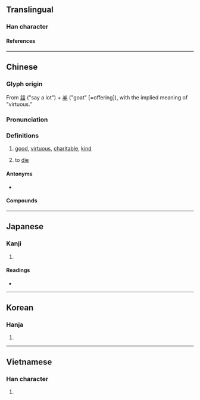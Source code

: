 {{character info/new}}
{{also|譱}}
==Translingual==

===Han character===
{{Han char|rn=30|rad=口|as=09|sn=12|four=80605|canj=TGTR,TTR|ids=⿻羊⿱䒑口,⿳𦍌䒑口}}

====References====
{{Han ref|kx=0197.180|dkj=03904|dj=0418.380|hdz=10660.020|uh=5584}}

----

==Chinese==
{{zh-forms|alt=譱}}

===Glyph origin===
{{Han etym}}
From [[誩]] ("say a lot") + [[羊]] ("goat" [=offering]), with the implied meaning of "virtuous." {{rfv-etymology|zh}}

===Pronunciation===
{{zh-pron
|m=shàn
|c=sin6
|c-t=sen5,sen5-4
|c-t_note=sen5-4 - “to die”
|h=pfs=san
|mn=siān
|mn-t=siêng6/siang6
|mn-t_note=siêng6 - Chaozhou
|w=3zoe
|mc=y
|oc=y
|ma=y
|cat=a,c:v
}}

===Definitions===
{{zh-hanzi}}

# [[good]], [[virtuous]], [[charitable]], [[kind]]
# {{lb|zh|Taishanese|euphemism}} to [[die]]
#: {{zh-x|去善|tr=hui1 '''sen5-4'''|go to hell|C-T}}

====Antonyms====
* {{zh-l|惡}}

====Compounds====
{{zh-der|善自為謀|善與人交|公善|勸善戒惡|多錢善賈|平善|善門難開|善歲|善果|善後|善士|善頌善禱|善堂|妙善|多謀善斷|善解人意|善事|善書|巧言善色|好善樂施|善哉|勸善規過|兼善天下|善戰|兼善|循循善誘|十善|善舉|善心人士|偽善|善根|善始令終|善善從長|來者不善|善善惡惡|勸善|善緣|慈眉善目|慈善家|慈善事業|慈善|好善惡惡|善政|善罷甘休|乏善可陳|恂恂善誘|性善說|心善|從善若流|履中行善|不善|和善|三善道|善賈而沽|善敗|妥善|伐善|善導|善人|勸善懲惡|妙善公主|廣行善事|善才童子|善財難捨|嘉言善行|友善|善棍|善報|善變|寸善片長|從善如流|宿善|完善|守死善道|善氣迎人|善終|嫉惡好善|善待|好謀善斷|好施樂善|好善嫉惡|多多益善|善類|善罷干休|善本|善化|善良|彰善癉惡|善財|善用|善刀而藏|慈善機構|善賈|善知識|善柔|善才|善感|善意|善始善終|善價|善巧便佞|向善|多財善賈|善馬熟人|善心|善於|勸善黜惡|廣結善緣|善男信女|善行|多愁善感|伏善|不得善終|推賢舉善|改過遷善|樂善不倦|懲惡勸善|獨善|真善美|扶善懲惡|掩賢妒善|樂善|改過向善|改惡向善|欺善怕惡|掩惡揚善|為善最樂|止惡揚善|擇善固執|知人善任|改善|積善餘慶|改行遷善|福善禍淫|推賢進善|懲惡獎善|服善|矜功伐善|推賢樂善|盡善盡美|盡美盡善|改過從善|是非善惡|癉惡彰善|疾惡好善|積善|改惡從善|獨善其身|樂善好義|止於至善|片善|明德止善|日行一善|抑惡揚善|樂善好施|擇善而從|殘賢害善|武不善作|為善|改惡行善|淑善君子|眾口稱善|片善小才|明眸善睞|旌善懲惡|擇善而行|攘善|諱過稱善|能言善辯|良善|首善之區|面惡心善|親善|能文善武|隱惡揚善|能言善道|褒善貶惡|馴善|首善|長袖善舞|賞善罰惡|行善|點頭稱善|能說善道|責善|至善至美|聖善|騎者善墮|首善之地|贊善|遷善遠罪|面善心狠|與人為善|謙善|除惡扶善|面善|遏惡揚善|蒲邑三善|鄯善|遷善改過|遷善|面善心惡|軟善|諄諄善誘|英勇善戰|親善大使|至善}}

----

==Japanese==

===Kanji===
{{ja-kanji|grade=6|rs=口09}}

# {{defn|lang=ja|sort=口09}}

====Readings====
* {{ja-readings|goon=[[ぜん]] (zen)|kanon=[[せん]] (sen)|kun=[[よい]] (yoi)|nanori=[[よし]] (yoshi)}}

----

==Korean==

===Hanja===
{{ko-hanja|hangeul=선|rv=seon|mr=sŏn}}

# {{defn|lang=ko|sort=口09}}

----

==Vietnamese==

===Han character===
{{vi-hantu|[[thiện]], [[thiến]]|rs=口09}}

# {{defn|lang=vi|sort=口09}}
